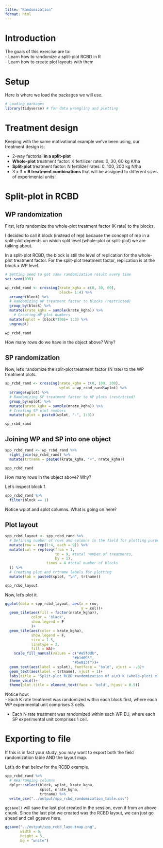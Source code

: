 ```yaml
---
title: "Randomization"
format: html
---
```


# Introduction  
The goals of this exercise are to:  
- Learn how to randomize a split-plot RCBD in R  
- Learn how to create plot layouts with them  

# Setup  
Here is where we load the packages we will use.  
```r
# Loading packages
library(tidyverse) # for data wrangling and plotting
```

# Treatment design  
Keeping with the same motivational example we've been using, our treatment design is:  

-   2-way factorial **in a split-plot**  
-   **Whole-plot** treatment factor: K fertilizer rates: 0, 30, 60 kg K/ha\
-   **Split-plot** treatment factor: N fertilizer rates: 0, 100, 200 kg N/ha\
-   3 x 3 = **9 treatment combinations** that will be assigned to different sizes of experimental units!  

# Split-plot in RCBD  
## WP randomization  
First, let's randomize the whole-plot treatment factor (K rate) to the blocks.  

I decided to call it block (instead of rep) because the concept of rep in a split-plot depends on which split level (whole-plot or split-plot) we are talking about.  

In a split-plot RCBD, the block is still the level of replication for the whole-plot treatment factor. For the split-plot treatment factor, replication is at the block x WP level.  

```r
# Setting seed to get same randomization result every time
set.seed(930)

wp_rcbd_rand <- crossing(krate_kgha = c(0, 30, 60),
                         block= 1:4) %>% 
  arrange(block) %>% 
  # Randomizing WP treatment factor to blocks (restricted) 
  group_by(block) %>% 
  mutate(krate_kgha = sample(krate_kgha)) %>% 
    # Creating WP plot numbers 
  mutate(wplot = (block*100)+ 1:3) %>% 
  ungroup()
  
wp_rcbd_rand

```

How many rows do we have in the object above? Why?  

## SP randomization  
Now, let's randomize the split-plot treatment factor (N rate) to the WP treatment plots.  
```r
sp_rcbd_rand <- crossing(nrate_kgha = c(0, 100, 200),
                         wplot = wp_rcbd_rand$wplot) %>% 
  arrange(wplot) %>% 
  # Randomizing SP treatment factor to WP plots (restricted)
  group_by(wplot) %>% 
  mutate(nrate_kgha = sample(nrate_kgha)) %>% 
  # Creating SP plot numbers 
  mutate(splot = paste0(wplot, "-", 1:3))

sp_rcbd_rand
```

## Joining WP and SP into one object
```r
spp_rcbd_rand <- wp_rcbd_rand %>% 
  right_join(sp_rcbd_rand) %>% 
  mutate(trtname = paste0(krate_kgha, "+", nrate_kgha))

spp_rcbd_rand

```

How many rows in the object above? Why?

Let's inspect block 1.  
```r
spp_rcbd_rand %>% 
  filter(block == 1)
```

Notice wplot and splot columns. What is going on here?  

## Plot layout  
```r
spp_rcbd_layout <- spp_rcbd_rand %>%
  # Defining number of rows and columns in the field for plotting purposes
  mutate(row = rep(1:4, each = 9)) %>%
  mutate(col = rep(seq(from = 1, 
                       to = 9, #total number of treatments, 
                       by = 1), 
                   times = 4 #total number of blocks
  )) %>%
  # Creating plot and trtname labels for plotting
  mutate(lab = paste0(splot, "\n", trtname))

spp_rcbd_layout
```

Now, let's plot it.
```r
ggplot(data = spp_rcbd_layout, aes(x = row, 
                                   y = col))+
  geom_tile(aes(fill = factor(nrate_kgha)),
            color = 'black', 
            show.legend = F
            )+
  geom_tile(aes(color = krate_kgha), 
            show.legend = F,
            size = 1.5,
            linetype = 2, 
            fill = NA)+
    scale_fill_manual(values = c("#e5f0db",
                               "#b1d095",
                               "#5e813f"))+
  geom_text(aes(label = splot), fontface = "bold", vjust = -.8)+
  geom_text(aes(label = trtname), vjust = 1)+
  labs(title = "Split-plot RCBD randomization of a\n3 K (whole-plot) x 3 N (split-plot) treatment design") +
  theme_void()+
  theme(plot.title = element_text(face = 'bold', hjust = 0.5))

```

Notice how:  
  - Each K rate treatment was randomized within each block first, where each WP experimental unit comprises 3 cells. 
  
  - Each N rate treatment was randomized within each WP EU, where each SP experimental unit comprises 1 cell.  

# Exporting to file  
If this is in fact your study, you may want to export both the field randomization table AND the layout map.  

Let's do that below for the RCBD example.  

```r
spp_rcbd_rand %>%
  # Rearranging columns  
  dplyr::select(block, wplot, krate_kgha, 
                splot, nrate_kgha,
                trtname) %>%
  write_csv("../output/spp_rcbd_randomization_table.csv")


```

`ggsave()` will save the last plot created in the session, even if from an above chunk. Since the last plot we created was the RCBD layout, we can just go ahead and call ggsave here.  

```r
ggsave("../output/spp_rcbd_layoutmap.png",
       width = 6,
       height = 5,
       bg = "white")
```


